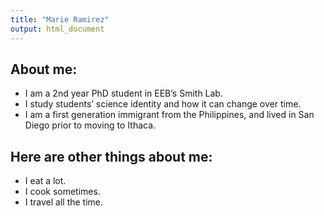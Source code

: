 ```yaml
---
title: "Marie Ramirez"
output: html_document
---
```


## About me:
* I am a 2nd year PhD student in EEB's Smith Lab.
* I study students' science identity and how it can change over time. 
* I am a first generation immigrant from the Philippines, and lived in San Diego prior to moving to Ithaca. 

## Here are other things about me: 
* I eat a lot. 
* I cook sometimes. 
* I travel all the time. 

